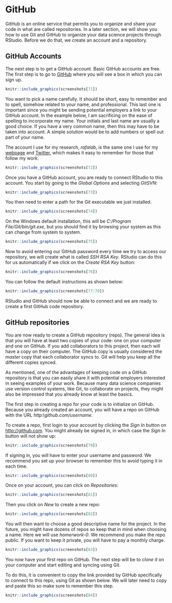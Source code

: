 # GitHub 

GitHub is an online service that permits you to organize and share your code in what are called repositories. In a later section, we will show you how to use Git and GitHub to organize your data science projects through RStudio. Before we do that, we create an account and a repository. 

## GitHub Accounts

The next step is to get a GitHub account. Basic GitHub accounts are free. The first step is to go to [GitHub](github.com) where you will see a box in which you can sign up. 

```r
knitr::include_graphics(screenshots[71]) 
```

You want to pick a name carefully. It should be short, easy to remember and to spell, somehow related to your name, and professional. This last one is important since you might be sending potential employers a link to your GitHub account. In the example below, I am sacrificing on the ease of spelling to incorporate my name. Your initials and last name are usually a good choice. If you have a very common name, then this may have to be taken into account. A simple solution would be to add numbers or spell out part of your name. 

The account I use for my research, _rafalab_, is the same one I use for my [webpage](http://rafalab.org) and [Twitter](http://twitter.com/rafalab), which makes it easy to remember for those that follow my work. 

```r
knitr::include_graphics(screenshots[72]) 
```

Once you have a GitHub account, you are ready to connect RStudio to this account. You start by going to the _Global Options_ and selecting _GitSVN_:

```r
knitr::include_graphics(screenshots[73]) 
```

You then need to enter a path for the Git executable we just installed.

```r
knitr::include_graphics(screenshots[74]) 
```

On the Windows default installation, this will be _C:/Program File/Git/bin/git.exe_, but you should find it by browsing your system as this can change from system to system.

```r
knitr::include_graphics(screenshots[75]) 
```

Now to avoid entering our GitHub password every time we try to access our repository, we will create what is called _SSH RSA Key_. RStudio can do this for us automatically if we click on the _Create RSA Key_ button:

```r
knitr::include_graphics(screenshots[76]) 
```

You can follow the default instructions as shown below: 

```r
knitr::include_graphics(screenshots[77:78]) 
```

RStudio and GitHub should now be able to connect and we are ready to create a first GitHub code repository.

## GitHub repositories

You are now ready to create a GitHub repository (repo). The general idea is that you will have at least two copies of your code: one on your computer and one on GitHub. If you add collaborators to this project, then each will have a copy on their computer. The GitHub copy is usually considered the _master_ copy that each collaborator syncs to. Git will help you keep all the different copies synced.

As mentioned, one of the advantages of keeping code on a GitHub repository is that you can easily share it with potential employers interested in seeing examples of your work. Because many data science companies use version control systems, like Git, to collaborate on projects, they might also be impressed that you already know at least the basics.

The first step in creating a repo for your code is to initialize on GitHub. Because you already created an account, you will have a repo on GitHub with the URL _http:\\github.com/username_.

To create a repo, first login to your account by clicking the _Sign In_ button on [http://github.com](http://github.com). You might already be signed in, in which case the _Sign In_ button will not show up:


```r
knitr::include_graphics(screenshots[79]) 
```

If signing in, you will have to enter your username and password. We recommend you set up your browser to remember this to avoid typing it in each time.

```r
knitr::include_graphics(screenshots[80]) 
```

Once on your account, you can click on _Repositories_:

```r
knitr::include_graphics(screenshots[81]) 
```

Then you click on _New_ to create a new repo:

```r
knitr::include_graphics(screenshots[82]) 
```

You will then want to choose a good descriptive name for the project. In the future, you might have dozens of repos so keep that in mind when choosing a name. Here we will use _homerwork-0_. We recommend you make the repo public. If you want to keep it private, you will have to pay a monthly charge.


```r
knitr::include_graphics(screenshots[83]) 
```

You now have your first repo on GitHub. The next step will be to _clone it_ on your computer and start editing and syncing using Git. 


To do this, it is convenient to copy the link provided by GitHub specifically to connect to this repo, using Git as shown below. We will later need to copy and paste this so make sure to remember this step.

```r
knitr::include_graphics(screenshots[84]) 
```




